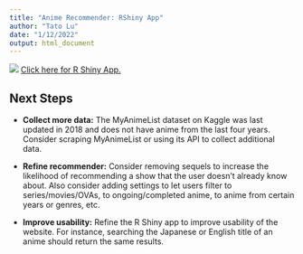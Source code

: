 ```yaml
---
title: "Anime Recommender: RShiny App"
author: "Tato Lu"
date: "1/12/2022"
output: html_document
---
```

![](images/recommender_screenshot.PNG)
[Click here for R Shiny App.]()

## Next Steps

* **Collect more data:** The MyAnimeList dataset on Kaggle was last updated in 2018 and does not have anime from the last four years. Consider scraping MyAnimeList or using its API to collect additional data.

* **Refine recommender:** Consider removing sequels to increase the likelihood of recommending a show that the user doesn't already know about. Also consider adding settings to let users filter to series/movies/OVAs, to ongoing/completed anime, to anime from certain years or genres, etc. 

* **Improve usability:** Refine the R Shiny app to improve usability of the website. For instance, searching the Japanese or English title of an anime should return the same results. 